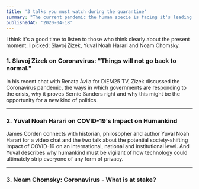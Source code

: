 ```yaml
---
title: '3 talks you must watch during the quarantine'
summary: "The current pandemic the human specie is facing it's leading the World to a series of changes that are going to shape our nearby future. "
publishedAt: '2020-04-18'
---
```


I think it's a good time to listen to those who think clearly about the present moment. I picked: Slavoj Zizek, Yuval Noah Harari and Noam Chomsky.

### 1. Slavoj Zizek on Coronavirus: "Things will not go back to normal."

In his recent chat with Renata Ávila for DiEM25 TV, Zizek discussed the Coronavirus pandemic, the ways in which governments are responding to the crisis, why it proves Bernie Sanders right and why this might be the opportunity for a new kind of politics.

<YouTube youTubeId="XfWIMPredyI" />

---

### 2. Yuval Noah Harari on COVID-19's Impact on Humankind

James Corden connects with historian, philosopher and author Yuval Noah Harari for a video chat and the two talk about the potential society-shifting impact of COVID-19 on an international, national and institutional level. And Yuval describes why humankind must be vigilant of how technology could ultimately strip everyone of any form of privacy.

<YouTube youTubeId="sRRhvwkV7L0" />

---

### 3. Noam Chomsky: Coronavirus - What is at stake?

<YouTube youTubeId="t-N3In2rLI4" />
